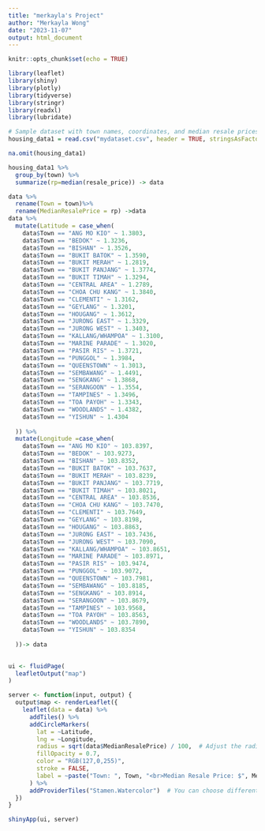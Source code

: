 ```yaml
---
title: "merkayla's Project"
author: "Merkayla Wong"
date: "2023-11-07"
output: html_document
---
```


```r
knitr::opts_chunk$set(echo = TRUE)
```

```r

library(leaflet)
library(shiny)
library(plotly)
library(tidyverse)
library(stringr)
library(readxl)
library(lubridate)

# Sample dataset with town names, coordinates, and median resale prices
housing_data1 = read.csv("mydataset.csv", header = TRUE, stringsAsFactors = TRUE)

na.omit(housing_data1)

housing_data1 %>%
  group_by(town) %>%
  summarize(rp=median(resale_price)) -> data

data %>%
  rename(Town = town)%>%
  rename(MedianResalePrice = rp) ->data
data %>% 
  mutate(Latitude = case_when(
    data$Town == "ANG MO KIO" ~ 1.3803,
    data$Town == "BEDOK" ~ 1.3236,
    data$Town == "BISHAN" ~ 1.3526,
    data$Town == "BUKIT BATOK" ~ 1.3590,
    data$Town == "BUKIT MERAH" ~ 1.2819,
    data$Town == "BUKIT PANJANG" ~ 1.3774,
    data$Town == "BUKIT TIMAH" ~ 1.3294,
    data$Town == "CENTRAL AREA" ~ 1.2789,
    data$Town == "CHOA CHU KANG" ~ 1.3840,
    data$Town == "CLEMENTI" ~ 1.3162,
    data$Town == "GEYLANG" ~ 1.3201,
    data$Town == "HOUGANG" ~ 1.3612,
    data$Town == "JURONG EAST" ~ 1.3329,
    data$Town == "JURONG WEST" ~ 1.3403,
    data$Town == "KALLANG/WHAMPOA" ~ 1.3100,
    data$Town == "MARINE PARADE" ~ 1.3020,
    data$Town == "PASIR RIS" ~ 1.3721,
    data$Town == "PUNGGOL" ~ 1.3984,
    data$Town == "QUEENSTOWN" ~ 1.3013,
    data$Town == "SEMBAWANG" ~ 1.4491,
    data$Town == "SENGKANG" ~ 1.3868,
    data$Town == "SERANGOON" ~ 1.3554,
    data$Town == "TAMPINES" ~ 1.3496,
    data$Town == "TOA PAYOH" ~ 1.3343,
    data$Town == "WOODLANDS" ~ 1.4382,
    data$Town == "YISHUN" ~ 1.4304
    
  )) %>%
  mutate(Longitude =case_when(
    data$Town == "ANG MO KIO" ~ 103.8397,
    data$Town == "BEDOK" ~ 103.9273,
    data$Town == "BISHAN" ~ 103.8352,
    data$Town == "BUKIT BATOK" ~ 103.7637,
    data$Town == "BUKIT MERAH" ~ 103.8239,
    data$Town == "BUKIT PANJANG" ~ 103.7719,
    data$Town == "BUKIT TIMAH" ~ 103.8021,
    data$Town == "CENTRAL AREA" ~ 103.8536,
    data$Town == "CHOA CHU KANG" ~ 103.7470,
    data$Town == "CLEMENTI" ~ 103.7649,
    data$Town == "GEYLANG" ~ 103.8198,
    data$Town == "HOUGANG" ~ 103.8863,
    data$Town == "JURONG EAST" ~ 103.7436,
    data$Town == "JURONG WEST" ~ 103.7090,
    data$Town == "KALLANG/WHAMPOA" ~ 103.8651,
    data$Town == "MARINE PARADE" ~ 103.8971,
    data$Town == "PASIR RIS" ~ 103.9474,
    data$Town == "PUNGGOL" ~ 103.9072,
    data$Town == "QUEENSTOWN" ~ 103.7981,
    data$Town == "SEMBAWANG" ~ 103.8185,
    data$Town == "SENGKANG" ~ 103.8914,
    data$Town == "SERANGOON" ~ 103.8679,
    data$Town == "TAMPINES" ~ 103.9568,
    data$Town == "TOA PAYOH" ~ 103.8563,
    data$Town == "WOODLANDS" ~ 103.7890,
    data$Town == "YISHUN" ~ 103.8354
   
  ))-> data
  

ui <- fluidPage(
  leafletOutput("map")
)

server <- function(input, output) {
  output$map <- renderLeaflet({
    leaflet(data = data) %>%
      addTiles() %>%
      addCircleMarkers(
        lat = ~Latitude,
        lng = ~Longitude,
        radius = sqrt(data$MedianResalePrice) / 100,  # Adjust the radius based on the price
        fillOpacity = 0.7,
        color = "RGB(127,0,255)",
        stroke = FALSE,
        label = ~paste("Town: ", Town, "<br>Median Resale Price: $", MedianResalePrice)
      ) %>%
      addProviderTiles("Stamen.Watercolor")  # You can choose different map styles
  })
}

shinyApp(ui, server)
```

